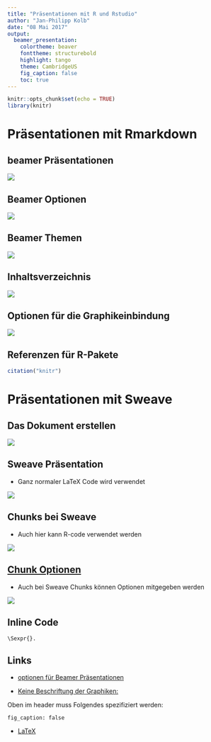 ```yaml
---
title: "Präsentationen mit R und Rstudio"
author: "Jan-Philipp Kolb"
date: "08 Mai 2017"
output: 
  beamer_presentation: 
    colortheme: beaver
    fonttheme: structurebold
    highlight: tango
    theme: CambridgeUS
    fig_caption: false
    toc: true
---
```


```r
knitr::opts_chunk$set(echo = TRUE)
library(knitr)

```

# Präsentationen mit Rmarkdown

## beamer Präsentationen

![](figure/beamerexample.PNG)

## Beamer Optionen

![](figure/beamerOptions.PNG)

## Beamer Themen

![](http://1.bp.blogspot.com/-ZTtDq0hOkqY/Ti0Z3WwoIJI/AAAAAAAAAPc/HM3t4j4t7h0/s1600/Screenshot%2B-%2B07252011%2B-%2B03%253A22%253A15%2BAM.png)

## Inhaltsverzeichnis

![](figure/BeamerInhaltsVZ.PNG)

## Optionen für die Graphikeinbindung

![](figure/figOpts.PNG)

## Referenzen für R-Pakete

```r
citation("knitr")
```


# Präsentationen mit Sweave

## Das Dokument erstellen

![](figure/BSPsweave.png)

## Sweave Präsentation

- Ganz normaler LaTeX Code wird verwendet

![](figure/Sweave1ex.PNG)

## Chunks bei Sweave

- Auch hier kann R-code verwendet werden

![](figure/SweaveCodeChunk.PNG)

## [Chunk Optionen](http://k-baeumchen.fuhlbrueck.net/R-und-LaTeX.html)

- Auch bei Sweave Chunks können Optionen mitgegeben werden

![](figure/SweaveOptionen.PNG)

## Inline Code

```
\Sexpr{}.
```



## Links

- [optionen für Beamer Präsentationen](http://rmarkdown.rstudio.com/beamer_presentation_format.html)

- [Keine Beschriftung der Graphiken:](http://stackoverflow.com/questions/38514954/removing-figure-text-in-rmarkdown)

Oben im header muss Folgendes spezifiziert werden:

```
fig_caption: false
```


- [LaTeX](https://www.r-bloggers.com/from-openoffice-noob-to-control-freak-a-love-story-with-r-latex-and-knitr/)